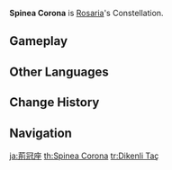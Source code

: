 {{Constellation Overview Infobox
|title     = Spinea Corona
|character = Rosaria
|meaning   = Thorny Crown
}}
'''Spinea Corona''' is [[Rosaria]]'s Constellation.

==Gameplay==
{{Constellation Table|Rosaria}}

==Other Languages==
{{Other Languages
|en      = Spinea Corona
|en_lang = la
|en_tl   = Thorny Crown
|zhs     = 荆冠座
|zhs_rm  = Jīngguān-zuò
|zht     = 荊冠座
|zht_rm  = Jīngguān-zuò
|zh_tl   = Crown of Thorns Constellation
|ja      = 荊冠座
|ja_rm   = Keikan-za
|ja_tl   = Crown of Thorns Constellation{{Sino|ja}}
|ko      = {{tt|형관|荊冠}}자리
|ko_rm   = Hyeonggwan-jari
|ko_tl   = Crown of Thorns Constellation{{Sino|ko|part=1}}
|es      = Spinea Corona
|fr      = Spinea Corona
|ru      = Терновый Венец
|ru_tl   = Crown of Thorns
|th      = Spinea Corona
|vi      = {{tt|Cung|宫}} {{tt|Kinh Quán|荆冠}}
|vi_tl   = Crown of Thorns Constellation{{Sino|vi|part=1}}
|de      = Spinea Corona
|id      = Spinea Corona
|pt      = Spinea Corona
|tr      = Dikenli Taç
|tr_tl   = 
|it      = Spinea Corona
}}

==Change History==
{{Change History|1.4}}

==Navigation==
{{Constellation Navbox}}

[[ja:荊冠座]]
[[th:Spinea Corona]]
[[tr:Dikenli Taç]]